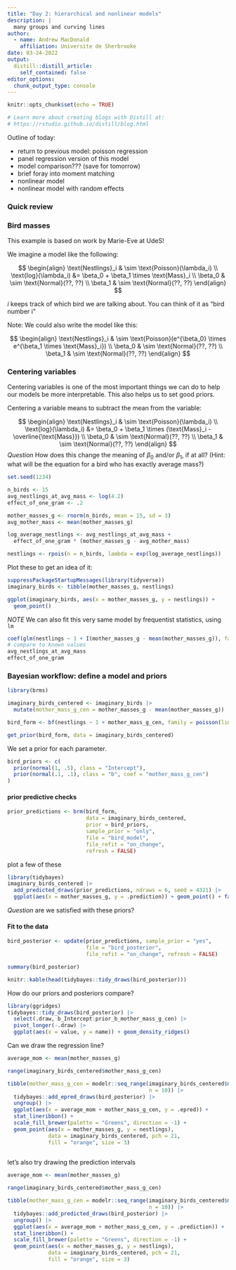 ```yaml
---
title: "Day 2: hierarchical and nonlinear models"
description: |
  many groups and curving lines
author:
  - name: Andrew MacDonald 
    affiliation: Universite de Sherbrooke
date: 03-24-2022
output:
  distill::distill_article:
    self_contained: false
editor_options: 
  chunk_output_type: console
---
```


```r
knitr::opts_chunk$set(echo = TRUE)

# Learn more about creating blogs with Distill at:
# https://rstudio.github.io/distill/blog.html

```



Outline of today:

* return to previous model: poisson regression 
* panel regression version of this model
* model comparison??? (save for tomorrow)
* brief foray into moment matching
* nonlinear model
* nonlinear model with random  effects


### Quick review


### Bird masses

This example is based on work by Marie-Eve at UdeS! 


We imagine a model like the following: 

$$
\begin{align}
\text{Nestlings}_i & \sim \text{Poisson}(\lambda_i) \\
\text{log}(\lambda_i) &= \beta_0 + \beta_1 \times \text{Mass}_i \\
\beta_0 & \sim \text{Normal}(??, ??) \\
\beta_1 & \sim \text{Normal}(??, ??)
\end{align}
$$


$i$ keeps track of which bird we are talking about. You can think of it as "bird number i"


Note: We could also write the model like this:

$$
\begin{align}
\text{Nestlings}_i & \sim \text{Poisson}(e^{\beta_0} \times e^{\beta_1 \times \text{Mass}_i}) \\
\beta_0 & \sim \text{Normal}(??, ??) \\
\beta_1 & \sim \text{Normal}(??, ??)
\end{align}
$$

### Centering variables

Centering variables is one of the most important things we can do to help our models be more interpretable. This also helps us to set good priors. 

Centering a variable means to subtract the mean from the variable:

$$
\begin{align}
\text{Nestlings}_i & \sim \text{Poisson}(\lambda_i) \\
\text{log}(\lambda_i) &= \beta_0 + \beta_1 \times (\text{Mass}_i - \overline{\text{Mass}}) \\
\beta_0 & \sim \text{Normal}(??, ??) \\
\beta_1 & \sim \text{Normal}(??, ??)
\end{align}
$$
*Question* How does this change the meaning of $\beta_0$ and/or $\beta_1$, if at all? (Hint: what will be the equation for a bird who has exactly average mass?) 


```r
set.seed(1234)

n_birds <- 15
avg_nestlings_at_avg_mass <- log(4.2)
effect_of_one_gram <- .2

mother_masses_g <- rnorm(n_birds, mean = 15, sd = 3)
avg_mother_mass <- mean(mother_masses_g)

log_average_nestlings <- avg_nestlings_at_avg_mass + 
  effect_of_one_gram * (mother_masses_g - avg_mother_mass)

nestlings <- rpois(n = n_birds, lambda = exp(log_average_nestlings))
```

Plot these to get an idea of it:

```r
suppressPackageStartupMessages(library(tidyverse))
imaginary_birds <- tibble(mother_masses_g, nestlings)

ggplot(imaginary_birds, aes(x = mother_masses_g, y = nestlings)) + 
  geom_point()
```

*NOTE* We can also fit this very same model by frequentist statistics, using `lm`

```r
coef(glm(nestlings ~ 1 + I(mother_masses_g - mean(mother_masses_g)), family = "poisson"))
# compare to known values
avg_nestlings_at_avg_mass
effect_of_one_gram
```

### Bayesian workflow: define a model and priors

```r
library(brms)

imaginary_birds_centered <- imaginary_birds |> 
  mutate(mother_mass_g_cen = mother_masses_g - mean(mother_masses_g))

bird_form <- bf(nestlings ~ 1 + mother_mass_g_cen, family = poisson(link = "log"))

get_prior(bird_form, data = imaginary_birds_centered)
```

We set a prior for each parameter. 

```r
bird_priors <- c(
  prior(normal(1, .5), class = "Intercept"),
  prior(normal(.1, .1), class = "b", coef = "mother_mass_g_cen")
)
```

#### prior predictive checks

```r
prior_predictions <- brm(bird_form,
                         data = imaginary_birds_centered,
                         prior = bird_priors, 
                         sample_prior = "only", 
                         file = "bird_model",
                         file_refit = "on_change",
                         refresh = FALSE)
```


plot a few of these

```r
library(tidybayes)
imaginary_birds_centered |> 
  add_predicted_draws(prior_predictions, ndraws = 6, seed = 4321) |> 
  ggplot(aes(x = mother_masses_g, y = .prediction)) + geom_point() + facet_wrap(~.draw)
```

*Question* are we satisfied with these priors?

#### Fit to the data

```r
bird_posterior <- update(prior_predictions, sample_prior = "yes", 
                         file = "bird_posterior", 
                         file_refit = "on_change", refresh = FALSE)
```


```r
summary(bird_posterior)

knitr::kable(head(tidybayes::tidy_draws(bird_posterior)))
```


How do our priors and posteriors compare?

```r
library(ggridges)
tidybayes::tidy_draws(bird_posterior) |> 
  select(.draw, b_Intercept:prior_b_mother_mass_g_cen) |> 
  pivot_longer(-.draw) |> 
  ggplot(aes(x = value, y = name)) + geom_density_ridges()
```

Can we draw the regression line? 

```r
average_mom <- mean(mother_masses_g)

range(imaginary_birds_centered$mother_mass_g_cen)

tibble(mother_mass_g_cen = modelr::seq_range(imaginary_birds_centered$mother_mass_g_cen, 
                                             n = 10)) |> 
  tidybayes::add_epred_draws(bird_posterior) |> 
  ungroup() |> 
  ggplot(aes(x = average_mom + mother_mass_g_cen, y = .epred)) + 
  stat_lineribbon() + 
  scale_fill_brewer(palette = "Greens", direction = -1) + 
  geom_point(aes(x = mother_masses_g, y = nestlings),
             data = imaginary_birds_centered, pch = 21,
             fill = "orange", size = 3)
  

```

let's also try drawing the prediction intervals

```r
average_mom <- mean(mother_masses_g)

range(imaginary_birds_centered$mother_mass_g_cen)

tibble(mother_mass_g_cen = modelr::seq_range(imaginary_birds_centered$mother_mass_g_cen, 
                                             n = 10)) |> 
  tidybayes::add_predicted_draws(bird_posterior) |> 
  ungroup() |> 
  ggplot(aes(x = average_mom + mother_mass_g_cen, y = .prediction)) + 
  stat_lineribbon() + 
  scale_fill_brewer(palette = "Greens", direction = -1) + 
  geom_point(aes(x = mother_masses_g, y = nestlings),
             data = imaginary_birds_centered, pch = 21,
             fill = "orange", size = 3)
  

```

